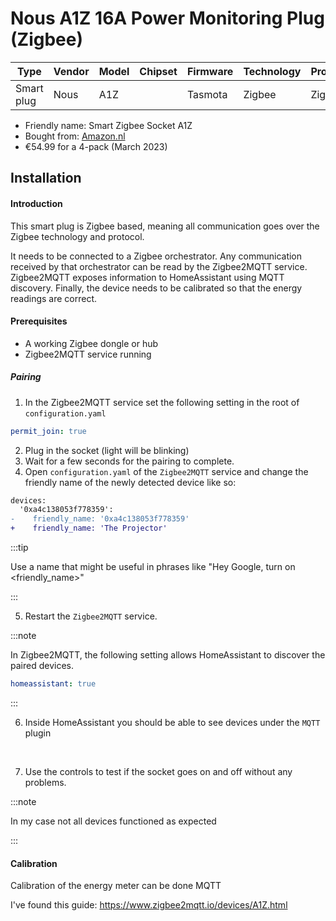 
# Nous A1Z 16A Power Monitoring Plug (Zigbee)

| Type       | Vendor | Model | Chipset | Firmware | Technology | Protocol |
| ---------- | ------ | ----- | ------- | -------- | ---------- | -------- |
| Smart plug | Nous   | A1Z   |         | Tasmota  | Zigbee     | Zigbee   |

- Friendly name: Smart Zigbee Socket A1Z
- Bought from: [Amazon.nl](https://www.amazon.nl/dp/B0054PSH6K?psc=1)
- €54.99 for a 4-pack (March 2023)

## Installation

#### Introduction

This smart plug is Zigbee based, meaning all communication goes over the Zigbee technology and
protocol.

It needs to be connected to a Zigbee orchestrator. Any communication received by that orchestrator
can be read by the Zigbee2MQTT service. Zigbee2MQTT exposes information to HomeAssistant using MQTT
discovery. Finally, the device needs to be calibrated so that the energy readings are correct.

#### Prerequisites

- A working Zigbee dongle or hub
- Zigbee2MQTT service running

##### Pairing

1. In the Zigbee2MQTT service set the following setting in the root of `configuration.yaml`

```yaml
permit_join: true
```

2. Plug in the socket (light will be blinking)
3. Wait for a few seconds for the pairing to complete.
4. Open `configuration.yaml` of the `Zigbee2MQTT` service and change the friendly name of the newly
   detected device like so:

```diff
devices:
  '0xa4c138053f778359':
-    friendly_name: '0xa4c138053f778359'
+    friendly_name: 'The Projector'
```

:::tip

Use a name that might be useful in phrases like "Hey Google, turn on <friendly_name>"

:::

5. Restart the `Zigbee2MQTT` service.

:::note

In Zigbee2MQTT, the following setting allows HomeAssistant to discover the paired devices.

```yaml
homeassistant: true
```

:::

6. Inside HomeAssistant you should be able to see devices under the `MQTT` plugin

<ImageWrapper>
  <Image img={require('./assets/devices-in-mqtt-plugin.png')} />
  <Image img={require('./assets/mqtt-devices.png')} />
  <Image img={require('./assets/controls.png')} />
</ImageWrapper>

7. Use the controls to test if the socket goes on and off without any problems.

:::note

In my case not all devices functioned as expected

:::

#### Calibration

Calibration of the energy meter can be done MQTT

I've found this guide: https://www.zigbee2mqtt.io/devices/A1Z.html
